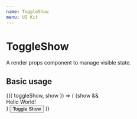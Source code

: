 ```yaml
---
name: ToggleShow
menu: UI Kit
---
```



# ToggleShow
A render props component to manage visible state.

## Basic usage
<Playground>
  <ToggleShow>
    {({ toggleShow, show }) => (
      <HorizontalGutter>
        {show && <div>Hello World!</div>}
        <Button onClick={toggleShow} variant="filled" color="primary">
          Toggle Show
        </Button>
      </HorizontalGutter>
    )}
  </ToggleShow>
</Playground>
